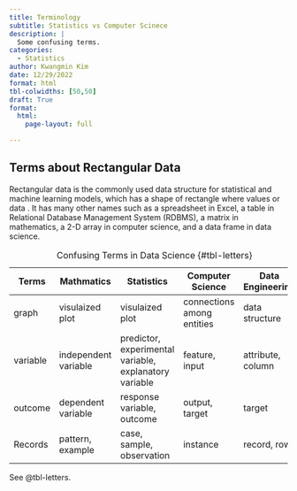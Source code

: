 ```yaml
---
title: Terminology
subtitle: Statistics vs Computer Scinece
description: |
  Some confusing terms.
categories:
  - Statistics
author: Kwangmin Kim
date: 12/29/2022
format: html
tbl-colwidths: [50,50]
draft: True
format: 
  html:
    page-layout: full

---
```


## Terms about Rectangular Data

Rectangular data is the commonly used data structure for statistical and machine learning models, which has a shape of rectangle where values or data . It has many other names such as a spreadsheet in Excel, a table in Relational Database Management System (RDBMS), a matrix in mathematics, a 2-D array in computer science, and a data frame in data science.

|   Terms  | Mathmatics            | Statistics                                             | Computer Science           | Data Engineering |
|----------|-----------------------|--------------------------------------------------------|----------------------------|------------------|
| graph    | visulaized plot       | visulaized plot                                        | connections among entities | data structure   |
| variable | independent variable  | predictor, experimental variable, explanatory variable | feature, input             | attribute, column|
| outcome  | dependent variable    | response variable, outcome                             |  output, target            | target           |
| Records  | pattern, example      | case, sample, observation                              |  instance                  | record, row      |

: Confusing Terms in Data Science {#tbl-letters}

See @tbl-letters.